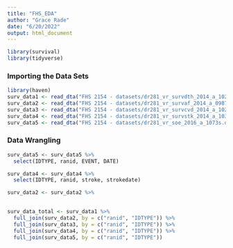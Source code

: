 ```yaml
---
title: "FHS_EDA"
author: "Grace Rade"
date: "6/20/2022"
output: html_document
---
```

```r
library(survival)
library(tidyverse)
```

### Importing the Data Sets
```r
library(haven)
surv_data1 <- read_dta("FHS 2154 - datasets/dr281_vr_survdth_2014_a_1025s.dta")
surv_data2 <- read_dta("FHS 2154 - datasets/dr281_vr_survaf_2014_a_0987s.dta")
surv_data3 <- read_dta("FHS 2154 - datasets/dr281_vr_survcvd_2014_a_1023s.dta")
surv_data4 <- read_dta("FHS 2154 - datasets/dr281_vr_survstk_2014_a_1031s.dta")
surv_data5 <- read_dta("FHS 2154 - datasets/dr281_vr_soe_2016_a_1073s.dta")
```

### Data Wrangling
```r
surv_data5 <- surv_data5 %>% 
  select(IDTYPE, ranid, EVENT, DATE)

surv_data4 <- surv_data4 %>% 
  select(IDTYPE, ranid, stroke, strokedate)

surv_data2 <- surv_data2 %>% 
  

surv_data_total <- surv_data1 %>% 
  full_join(surv_data2, by = c("ranid", "IDTYPE")) %>% 
  full_join(surv_data3, by = c("ranid", "IDTYPE")) %>% 
  full_join(surv_data4, by = c("ranid", "IDTYPE")) %>% 
  full_join(surv_data5, by = c("ranid", "IDTYPE")) 

```






